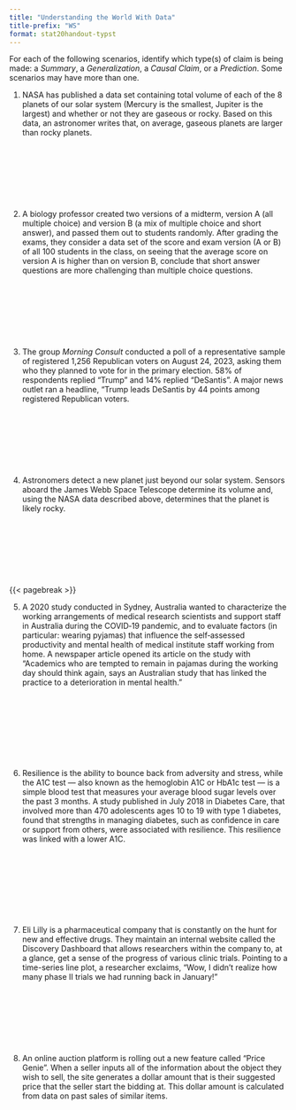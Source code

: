 ```yaml
---
title: "Understanding the World With Data"
title-prefix: "WS"
format: stat20handout-typst
---
```


\begin{center}
\textbf{This problem set will not be graded. Its materials will be tested on Quiz 1. We recommend that you work on it as study material.}
\end{center}

For each of the following scenarios, identify which type(s) of claim is being made: a *Summary*, a *Generalization*, a *Causal Claim*, or a *Prediction*. Some scenarios may have more than one.
\

@. NASA has published a data set containing total volume of each of the 8 planets of our solar system (Mercury is the smallest, Jupiter is the largest) and whether or not they are gaseous or rocky. Based on this data, an astronomer writes that, on average, gaseous planets are larger than rocky planets.

<!-- Summary or Generalization depending on whether it's implied that we're talking about just our solar system. -->

\
\
\
\
\
\

@. A biology professor created two versions of a midterm, version A (all multiple choice) and version B (a mix of multiple choice and short answer), and passed them out to students randomly. After grading the exams, they consider a data set of the score and exam version (A or B) of all 100 students in the class, on seeing that the average score on version A is higher than on version B, conclude that short answer questions are more challenging than multiple choice questions.

<!-- This one's a bit ambiguous! Generalization probably makes the most sense but there's also a causal angle here: that it was the format of the questions that led to the difference in scores. -->

\
\
\
\
\
\

@. The group *Morning Consult* conducted a poll of a representative sample of registered 1,256 Republican voters on August 24, 2023, asking them who they planned to vote for in the primary election. 58% of respondents replied "Trump" and 14% replied "DeSantis". A major news outlet ran a headline, "Trump leads DeSantis by 44 points among registered Republican voters.

<!-- Generalization -->

\
\
\
\
\
\

@. Astronomers detect a new planet just beyond our solar system. Sensors aboard the James Webb Space Telescope determine its volume and, using the NASA data described above, determines that the planet is likely rocky.

<!-- Prediction -->

\
\
\
\
\
\

{{< pagebreak >}}

@. A 2020 study conducted in Sydney, Australia wanted to characterize the working arrangements of medical research scientists and support staff in Australia during the COVID‐19 pandemic, and to evaluate factors (in particular: wearing pyjamas) that influence the self‐assessed productivity and mental health of medical institute staff working from home. A newspaper article opened its article on the study with "Academics who are tempted to remain in pajamas during the working day should think again, says an Australian study that has linked the practice to a deterioration in mental health."

<!---Causal, but justified? See https://www.everydayresearchmethods.com/current-affairs/ maybe can talk about which comes first, the not getting out of pyjamas or the (self-reported) poorer mental health--->

\
\
\
\
\
\
\


@. Resilience is the ability to bounce back from adversity and stress, while the A1C test — also known as the hemoglobin A1C or HbA1c test — is a simple blood test that measures your average blood sugar levels over the past 3 months. A study published in July 2018 in Diabetes Care, that involved more than 470 adolescents ages 10 to 19 with type 1 diabetes, found that strengths in managing diabetes, such as confidence in care or support from others, were associated with resilience. This resilience was linked with a lower A1C.

<!---Descriptive/summary, it is still not saying that resilience CAUSES diabetes or lack thereof, but links the two, link https://www.everydayhealth.com/type-2-diabetes/how-resilience-can-help-you-manage-diabetes-and-how-to-build-it/-->


\
\
\
\
\
\
\

@. Eli Lilly is a pharmaceutical company that is constantly on the hunt for new and effective drugs. They maintain an internal website called the Discovery Dashboard that allows researchers within the company to, at a glance, get a sense of the progress of various clinic trials. Pointing to a time-series line plot, a researcher exclaims, "Wow, I didn't realize how many phase II trials we had running back in January!"

<!---Summary. The company will have the comprehensive list of how many trial they were engaged in in January.-->

\
\
\
\
\
\

@. An online auction platform is rolling out a new feature called "Price Genie". When a seller inputs all of the information about the object they wish to sell, the site generates a dollar amount that is their suggested price that the seller start the bidding at. This dollar amount is calculated from data on past sales of similar items.

<!-- Prediction. -->
